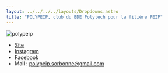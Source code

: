 ```yaml
---
layout: ../../../../layouts/Dropdowns.astro
title: "POLYPEIP, club du BDE Polytech pour la filière PEIP"
---
```

![polypeip](/assets/assos/polypeip.png)  
- [Site](https://www.polytech.sorbonne-universite.fr/vie-associative/polypeip)  
- [Instagram](https://www.instagram.com/polypeip_sorbonne/)  
- [Facebook](https://www.facebook.com/polypeipsorbonne)  
- Mail : polypeip.sorbonne@gmail.com